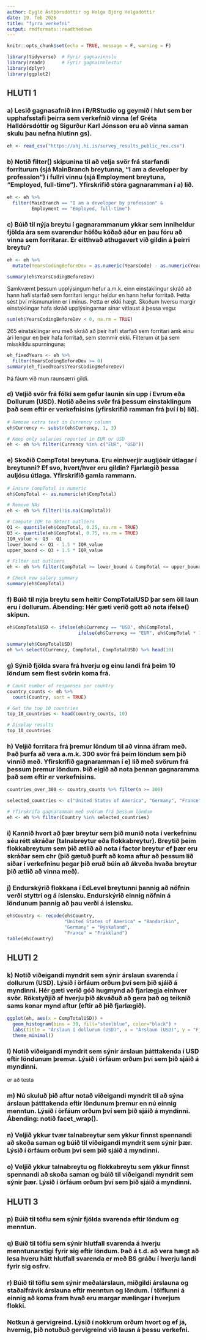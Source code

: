 ```yaml
---
author: Eygló Ástþórsdóttir og Helga Björg Helgadóttir
date: 19. feb 2025
title: "fyrra_verkefni"
output: rmdformats::readthedown
---
```


```r
knitr::opts_chunk$set(echo = TRUE, message = F, warning = F)
```

```r
library(tidyverse)  # Fyrir gagnavinnslu
library(readr)      # Fyrir gagnainnlestur
library(dplyr)
library(ggplot2)
```

## HLUTI 1
### a) Lesið gagnasafnið inn í R/RStudio og geymið í hlut sem ber upphafsstafi þeirra sem verkefnið vinna (ef Gréta Halldórsdóttir og Sigurður Karl Jónsson eru að vinna saman skulu þau nefna hlutinn gs).
```r
eh <- read_csv("https://ahj.hi.is/survey_results_public_rev.csv")
```

### b) Notið filter() skipunina til að velja svör frá starfandi forriturum (sjá MainBranch breytunna, "I am a developer by profession") í fullri vinnu (sjá Employment breytuna, "Employed, full-time"). Yfirskrifið stóra gagnaramman í a) lið.
```r
eh <- eh %>%
  filter(MainBranch == "I am a developer by profession" &
         Employment == "Employed, full-time")
```

### c) Búið til nýja breytu í gagnarammanum ykkar sem inniheldur fjölda ára sem svarendur höfðu kóðað áður en þau fóru að vinna sem forritarar. Er eitthvað athugavert við gildin á þeirri breytu?
```r
eh <- eh %>%
  mutate(YearsCodingBeforeDev = as.numeric(YearsCode) - as.numeric(YearsCodePro))

summary(eh$YearsCodingBeforeDev)
```
Samkvæmt þessum upplýsingum hefur a.m.k. einn einstaklingur skráð að hann hafi starfað sem forritari lengur heldur en hann hefur forritað. Þetta sést því mismunurinn er í mínus. Þetta er ekki hægt. Skoðum hversu margir einstaklingar hafa skráð upplýsingarnar sínar vitlaust á þessa vegu:

```r
sum(eh$YearsCodingBeforeDev < 0, na.rm = TRUE)
```

265 einstaklingar eru með skráð að þeir hafi starfað sem forritari amk einu ári lengur en þeir hafa forritað, sem stemmir ekki. Filterum út þá sem misskildu spurninguna:

```r
eh_fixedYears <- eh %>% 
  filter(YearsCodingBeforeDev >= 0)
summary(eh_fixedYears$YearsCodingBeforeDev)
```

Þá fáum við mun raunsærri gildi.

### d) Veljið svör frá fólki sem gefur launin sín upp í Evrum eða Dollurum (USD). Notið aðeins svör frá þessum einstaklingum það sem eftir er verkefnisins (yfirskrifið ramman frá því í b) lið).
```r
# Remove extra text in Currency column
eh$Currency <- substr(eh$Currency, 1, 3)

# Keep only salaries reported in EUR or USD
eh <- eh %>% filter(Currency %in% c("EUR", "USD"))

```

### e) Skoðið CompTotal breytuna. Eru einhverjir augljósir útlagar í breytunni? Ef svo, hvert/hver eru gildin? Fjarlægið þessa auljósu útlaga. Yfirskrifið gamla rammann.
```r
# Ensure CompTotal is numeric
eh$CompTotal <- as.numeric(eh$CompTotal)

# Remove NAs
eh <- eh %>% filter(!is.na(CompTotal))

# Compute IQR to detect outliers
Q1 <- quantile(eh$CompTotal, 0.25, na.rm = TRUE)
Q3 <- quantile(eh$CompTotal, 0.75, na.rm = TRUE)
IQR_value <- Q3 - Q1
lower_bound <- Q1 - 1.5 * IQR_value
upper_bound <- Q3 + 1.5 * IQR_value

# Filter out outliers
eh <- eh %>% filter(CompTotal >= lower_bound & CompTotal <= upper_bound)

# Check new salary summary
summary(eh$CompTotal)

```

### f) Búið til nýja breytu sem heitir CompTotalUSD þar sem öll laun eru í dollurum. Ábending: Hér gæti verið gott að nota ifelse() skipun.
```r
eh$CompTotalUSD <- ifelse(eh$Currency == "USD", eh$CompTotal,
                          ifelse(eh$Currency == "EUR", eh$CompTotal * 1.08, NA))  

summary(eh$CompTotalUSD)
eh %>% select(Currency, CompTotal, CompTotalUSD) %>% head(10)

```

### g) Sýnið fjölda svara frá hverju og einu landi frá þeim 10 löndum sem flest svörin koma frá.
```r
# Count number of responses per country
country_counts <- eh %>%
  count(Country, sort = TRUE)

# Get the top 10 countries
top_10_countries <- head(country_counts, 10)

# Display results
top_10_countries

```


### h) Veljið forritara frá þremur löndum til að vinna áfram með. Það þurfa að vera a.m.k. 300 svör frá þeim löndum sem þið vinnið með. Yfirskrifið gagnaramman í e) lið með svörum frá þessum þremur löndum. Þið eigið að nota þennan gagnaramma það sem eftir er verkefnisins.
```r
countries_over_300 <- country_counts %>% filter(n >= 300)

selected_countries <- c("United States of America", "Germany", "France")

# Yfirskrifa gagnaramman með svörum frá þessum löndum
eh <- eh %>% filter(Country %in% selected_countries)
```

### i) Kannið hvort að þær breytur sem þið munið nota í verkefninu séu rétt skráðar (talnabreytur eða flokkabreytur). Breytið þeim flokkabreytum sem þið ætlið að nota í factor breytur ef þær eru skráðar sem chr (þið gætuð þurft að koma aftur að þessum lið síðar í verkefninu þegar þið eruð búin að ákveða hvaða breytur þið ætlið að vinna með). 

### j) Endurskýrið flokkana í EdLevel breytunni þannig að nöfnin verði styttri og á íslensku. Endurskýrið einnig nöfnin á löndunum þannig að þau verði á íslensku.
```r
eh$Country <- recode(eh$Country,
                     "United States of America" = "Bandaríkin",
                     "Germany" = "Þýskaland",
                     "France" = "Frakkland")
table(eh$Country)
```

## HLUTI 2
### k) Notið viðeigandi myndrit sem sýnir árslaun svarenda í dollurum (USD). Lýsið í örfáum orðum því sem þið sjáið á myndinni. Hér gæti verið góð hugmynd að fjarlægja einhver svör. Rökstyðjið af hverju þið ákváðuð að gera það og teiknið sams konar mynd aftur (eftir að þið fjarlægið).
```r
ggplot(eh, aes(x = CompTotalUSD)) + 
  geom_histogram(bins = 30, fill="steelblue", color="black") +
  labs(title = "Árslaun í dollurum (USD)", x = "Árslaun (USD)", y = "Fjöldi svarenda") +
  theme_minimal()
```

### l) Notið viðeigandi myndrit sem sýnir árslaun þátttakenda í USD eftir löndunum þremur. Lýsið í örfáum orðum því sem þið sjáið á myndinni.
er að testa

### m) Nú skuluð þið aftur notað viðeigandi myndrit til að sýna árslaun þátttakenda eftir löndunum þremur en nú einnig menntun. Lýsið í örfáum orðum því sem þið sjáið á myndinni. Ábending: notið facet_wrap().

### n) Veljið ykkur tvær talnabreytur sem ykkur finnst spennandi að skoða saman og búið til viðeigandi myndrit sem sýnir þær. Lýsið í örfáum orðum því sem þið sjáið á myndinni.

### o) Veljið ykkur talnabreytu og flokkabreytu sem ykkur finnst spennandi að skoða saman og búið til viðeigandi myndrit sem sýnir þær. Lýsið í örfáum orðum því sem þið sjáið á myndinni.


## HLUTI 3
### p) Búið til töflu sem sýnir fjölda svarenda eftir löndum og menntun.

### q) Búið til töflu sem sýnir hlutfall svarenda á hverju menntunarstigi fyrir sig eftir löndum. Það á t.d. að vera hægt að lesa hveru hátt hlutfall svarenda er með BS gráðu í hverju landi fyrir sig osfrv. 

### r) Búið til töflu sem sýnir meðalárslaun, miðgildi árslauna og staðalfrávik árslauna eftir menntun og löndum. Í tölflunni á einnig að koma fram hvað eru margar mælingar í hverjum flokki.


### Notkun á gervigreind. Lýsið í nokkrum orðum hvort og ef já, hvernig, þið notuðuð gervigreind við lausn á þessu verkefni. 
